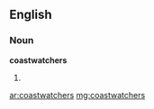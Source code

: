 ==English==

===Noun===
'''coastwatchers'''

# {{plural of|coastwatcher}}

[[ar:coastwatchers]]
[[mg:coastwatchers]]